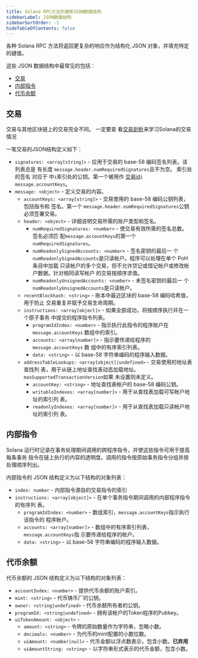 ```yaml
---
title: Solana RPC方法的通用JSON数据结构
sidebarLabel: JSON数据结构
sidebarSortOrder: -1
hideTableOfContents: false
---
```


各种 Solana RPC 方法将返回更复杂的响应作为结构化 JSON 对象，并填充特定的键值。

这些 JSON 数据结构中最常见的包括：

- [交易](#交易)
- [内部指令](#内部指令)
- [代币余额](#代币余额)

## 交易

交易与其他区块链上的交易完全不同。 一定要查
看[交易剖析](/docs/core/transactions.md)来学习Solana的交易情况

一笔交易的JSON结构定义如下：

- `signatures: <array[string]>` - 应用于交易的 base-58 编码签名列表。该列表总是
  有长度 `message.header.numRequiredSignatures`且不为空。 索引处的签名 对应于
  中`i`索引处的公钥。第一个被用作
  [交易id](/docs/terminology.md#transaction-id)`i` `message.accountKeys`。
- `message: <object>` - 定义交易的内容。
  - `accountKeys: <array[string]>` - 交易使用的 base-58 编码公钥列表，包括指令和
    签名。第一个 `message.header.numRequiredSignatures`公钥必须签署交易。
  - `header: <object>` - 详细说明交易所需的账户类型和签名。
    - `numRequiredSignatures: <number>` - 使交易有效所需的签名总数。 签名必须匹
      配`message.accountKeys`的第一个`numRequiredSignatures`。
    - `numReadonlySignedAccounts: <number>` - 签名密钥的最后一
      个`numReadonlySignedAccounts`是只读帐户。程序可以处理在单个 PoH 条目中加载
      只读帐户的多个交易，但不允许贷记或借记帐户或修改帐户数据。针对相同读写帐户
      的交易按顺序求值。
    - `numReadonlyUnsignedAccounts: <number>` - 未签名密钥的最后一
      个`numReadonlyUnsignedAccounts`是只读帐户。
  - `recentBlockhash: <string>` - 账本中最近区块的 base-58 编码哈希值，用于防止
    交易重复并赋予交易生命周期。
  - `instructions: <array[object]>` - 如果全部成功，将按顺序执行并在一个原子事务
    中提交的程序指令列表。
    - `programIdIndex: <number>` - 指示执行此指令的程序账户在
      `message.accountKeys` 数组中的索引。
    - `accounts: <array[number]>` - 指示要传递给程序的 `message.accountKeys` 数
      组中的有序索引列表。
    - `data: <string>` - 以 base-58 字符串编码的程序输入数据。
  - `addressTableLookups: <array[object]|undefined>` - 交易使用的地址表查找列
    表，用于从链上地址查找表动态加载地址。 `maxSupportedTransactionVersion`如果
    未设置则未定义。
    - `accountKey: <string>` - 地址查找表帐户的 base-58 编码公钥。
    - `writableIndexes: <array[number]>` - 用于从查找表加载可写帐户地址的索引列
      表。
    - `readonlyIndexes: <array[number]>` - 用于从查找表加载只读帐户地址的索引列
      表。

## 内部指令

Solana 运行时记录在事务处理期间调用的跨程序指令，并使这些指令可用于提高每条事务
指令在链上执行的内容的透明度。调用的指令按原始事务指令分组并按处理顺序列出。

内部指令的 JSON 结构定义为以下结构的对象列表：

- `index: number` - 内部指令源自的交易指令的索引
- `instructions: <array[object]>` - 在单个事务指令期间调用的内部程序指令的有序列
  表。
  - `programIdIndex: <number>` - 数组索引，`message.accountKeys`指示执行该指令的
    程序帐户。
  - `accounts: <array[number]>` - 数组中的有序索引列表， `message.accountKeys`指
    示要传递给程序的帐户。
  - `data: <string>` - 以 base-58 字符串编码的程序输入数据。

## 代币余额

代币余额的 JSON 结构定义为以下结构的对象列表：

- `accountIndex: <number>` - 提供代币余额的账户索引。
- `mint: <string>` - 代币铸币厂的公钥。
- `owner: <string|undefined>` - 代币余额所有者的公钥。
- `programId: <string|undefined>` - 拥有该帐户的Token程序的Pubkey。
- `uiTokenAmount: <object>` -
  - `amount: <string>` - 令牌的原始数量作为字符串，忽略小数。
  - `decimals: <number>` - 为代币的mint配置的小数位数。
  - `uiAmount: <number|null>` - 代币金额以浮点数表示，包含小数。**已弃用**
  - `uiAmountString: <string>` - 以字符串形式表示的代币金额，包含小数。
